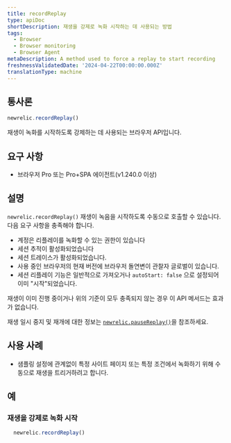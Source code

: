 ```yaml
---
title: recordReplay
type: apiDoc
shortDescription: 재생을 강제로 녹화 시작하는 데 사용되는 방법
tags:
  - Browser
  - Browser monitoring
  - Browser Agent
metaDescription: A method used to force a replay to start recording
freshnessValidatedDate: '2024-04-22T00:00:00.000Z'
translationType: machine
---
```


## 통사론

```js
newrelic.recordReplay()
```

재생이 녹화를 시작하도록 강제하는 데 사용되는 브라우저 API입니다.

## 요구 사항

* 브라우저 Pro 또는 Pro+SPA 에이전트(v1.240.0 이상)

## 설명

`newrelic.recordReplay()` 재생이 녹음을 시작하도록 수동으로 호출할 수 있습니다. 다음 요구 사항을 충족해야 합니다.

* 계정은 리플레이를 녹화할 수 있는 권한이 있습니다
* 세션 추적이 활성화되었습니다
* 세션 트레이스가 활성화되었습니다.
* 사용 중인 브라우저의 현재 버전에 브라우저 돌연변이 관찰자 글로벌이 있습니다.
* 세션 리플레이 기능은 일반적으로 가져오거나 `autoStart: false` 으로 설정되어 이미 &quot;시작&quot;되었습니다.

재생이 이미 진행 중이거나 위의 기준이 모두 충족되지 않는 경우 이 API 메서드는 효과가 없습니다.

재생 일시 중지 및 재개에 대한 정보는 [`newrelic.pauseReplay()`](/docs/browser/new-relic-browser/browser-apis/pauseReplay)을 참조하세요.

## 사용 사례

* 샘플링 설정에 관계없이 특정 사이트 페이지 또는 특정 조건에서 녹화하기 위해 수동으로 재생을 트리거하려고 합니다.

## 예

### 재생을 강제로 녹화 시작

```js
  newrelic.recordReplay()
```